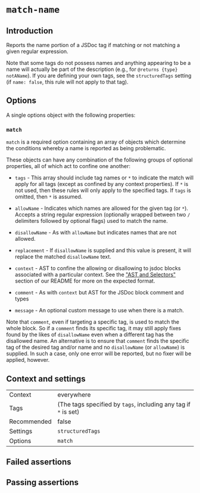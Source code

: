 # `match-name`

## Introduction

Reports the name portion of a JSDoc tag if matching or not matching
a given regular expression.

Note that some tags do not possess names and anything appearing to be a
name will actually be part of the description (e.g., for
`@returns {type} notAName`). If you are defining your own tags, see the
`structuredTags` setting (if `name: false`, this rule will not apply to
that tag).

## Options

A single options object with the following properties:

### `match`

`match` is a required option containing an array of objects which determine
the conditions whereby a name is reported as being problematic.

These objects can have any combination of the following groups of optional
properties, all of which act to confine one another:

- `tags` - This array should include tag names or `*` to indicate the
  match will apply for all tags (except as confined by any context
  properties). If `*` is not used, then these rules will only apply to
  the specified tags. If `tags` is omitted, then `*` is assumed.

- `allowName` - Indicates which names are allowed for the given tag (or `*`).
    Accepts a string regular expression (optionally wrapped between two
    `/` delimiters followed by optional flags) used to match the name.
- `disallowName` - As with `allowName` but indicates names that are not
    allowed.
- `replacement` - If `disallowName` is supplied and this value is present, it
    will replace the matched `disallowName` text.

- `context` - AST to confine the allowing or disallowing to jsdoc blocks
    associated with a particular context. See the
    ["AST and Selectors"](../#advanced-ast-and-selectors)
    section of our README for more on the expected format.
- `comment` - As with `context` but AST for the JSDoc block comment and types

- `message` - An optional custom message to use when there is a match.

Note that `comment`, even if targeting a specific tag, is used to match the
whole block. So if a `comment` finds its specific tag, it may still apply
fixes found by the likes of `disallowName` even when a different tag has the
disallowed name. An alternative is to ensure that `comment` finds the specific
tag of the desired tag and/or name and no `disallowName` (or `allowName`) is
supplied. In such a case, only one error will be reported, but no fixer will
be applied, however.

## Context and settings

|||
|---|---|
|Context|everywhere|
|Tags|(The tags specified by `tags`, including any tag if `*` is set)|
|Recommended|false|
|Settings|`structuredTags`|
|Options|`match`|


## Failed assertions

<Assertions rule="matchName" />

## Passing assertions

<Assertions rule="matchName" passing />
